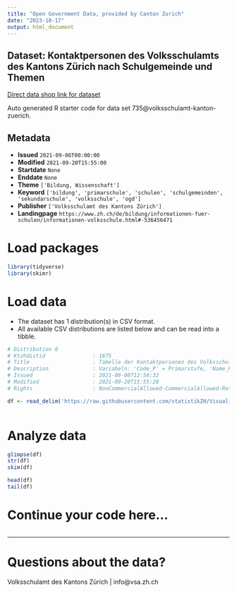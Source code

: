 ```yaml
---
title: "Open Government Data, provided by Canton Zurich"
date: "2023-10-17"
output: html_document
---
```


## Dataset: Kontaktpersonen des Volksschulamts des Kantons Zürich nach Schulgemeinde und Themen

[Direct data shop link for dataset](https://www.zh.ch/de/politik-staat/opendata.html#/datasets/735@volksschulamt-kanton-zuerich)

Auto generated R starter code for data set 735@volksschulamt-kanton-zuerich.

## Metadata

- **Issued** `2021-09-06T00:00:00`
- **Modified** `2021-09-20T15:55:00`
- **Startdate** `None`
- **Enddate** `None`
- **Theme** `['Bildung, Wissenschaft']`
- **Keyword** `['bildung', 'primarschule', 'schulen', 'schulgemeinden', 'sekundarschule', 'volksschule', 'ogd']`
- **Publisher** `['Volksschulamt des Kantons Zürich']`
- **Landingpage** `https://www.zh.ch/de/bildung/informationen-fuer-schulen/informationen-volksschule.html#-536456471`


# Load packages

```r

library(tidyverse)
library(skimr)

```

# Load data

-   The dataset has 1 distribution(s) in CSV format.
-   All available CSV distributions are listed below and can be read into a tibble.

```r

# Distribution 0
# Ktzhdistid               : 1875
# Title                    : Tabelle der Kontaktpersonen des Volksschulamts des Kantons Zürich nach Schulgemeinde und Themen
# Description              : Variabeln: 'Code_P' = Primarstufe, 'Name_P' = Name der Primarschulgemeinde, 'Personal_P' = Name der Kontaktperson für das Thema 'Personal', 'Lohn_P' = Name der Kontaktperson für das Thema 'Lohn', 'Beratung_P' = Name der Kontaktperson für das Thema 'Beratung', 'Sonderpädagogik_P' = Name der Kontaktperson für das Thema 'Sonderpädagogik', 'Code_O' = Oberstufe, 'Name_O' = Name der Oberstufenschulgemeinde, 'Personal_O' = Name der Kontaktperson für das Thema 'Personal', 'Lohn_O' = Name der Kontaktperson für das Thema 'Lohn', 'Beratung_O' = Name der Kontaktperson für das Thema 'Beratung', 'Sonderpädagogik_O' = Name der Kontaktperson für das Thema 'Sonderpädagogik'
# Issued                   : 2021-09-06T12:58:32
# Modified                 : 2021-09-20T15:55:28
# Rights                   : NonCommercialAllowed-CommercialAllowed-ReferenceRequired

df <- read_delim('https://raw.githubusercontent.com/statistikZH/Visualisierung_VSAKarte/main/Data/VSA_Kantonskarte.csv')



```

# Analyze data

```r

glimpse(df)
str(df)
skim(df)

head(df)
tail(df)

```

# Continue your code here...

```r

```

------------------------------------------------------------------------

# Questions about the data?

Volksschulamt des Kantons Zürich | info@vsa.zh.ch
